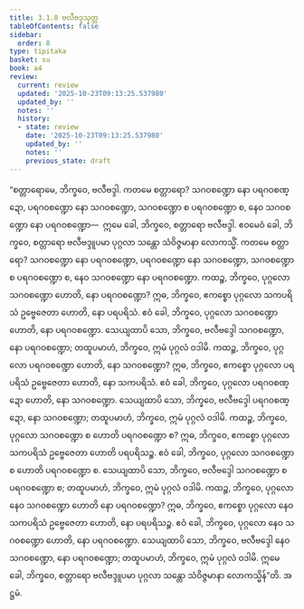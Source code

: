 ```yaml
---
title: 3.1.8 ဗလီဗဒ္ဒသုတ္တ
tableOfContents: false
sidebar:
  order: 8
type: tipitaka
basket: su
book: a4
review:
  current: review
  updated: '2025-10-23T09:13:25.537980'
  updated_by: ''
  notes: ''
  history:
  - state: review
    date: '2025-10-23T09:13:25.537980'
    updated_by: ''
    notes: ''
    previous_state: draft
---
```



<ReviewStatus review={frontmatter.review} showDetails={true} />

<HypothesisAnnotation frontmatter={frontmatter} />

<DynamicBreadcrumb />

<Division number="108" book="a4" e="ch" v="15" p="423">

<Paragraph number="712" book="a4">
“စတ္တာရောမေ, ဘိက္ခဝေ, ဗလီဗဒ္ဒါ. ကတမေ စတ္တာရော? သဂဝစဏ္ဍော နော ပရဂဝစဏ္ဍော, ပရဂဝစဏ္ဍော နော သဂဝစဏ္ဍော, သဂဝစဏ္ဍော စ ပရဂဝစဏ္ဍော စ, နေဝ သဂဝစဏ္ဍော နော ပရဂဝစဏ္ဍော—  ဣမေ ခေါ, ဘိက္ခဝေ, စတ္တာရော ဗလီဗဒ္ဒါ. ဧဝမေဝံ ခေါ, ဘိက္ခဝေ, စတ္တာရော ဗလီဗဒ္ဒူပမာ ပုဂ္ဂလာ သန္တော သံဝိဇ္ဇမာနာ လောကသ္မိံ. ကတမေ စတ္တာရော? သဂဝစဏ္ဍော နော ပရဂဝစဏ္ဍော, ပရဂဝစဏ္ဍော နော သဂဝစဏ္ဍော, သဂဝစဏ္ဍော စ ပရဂဝစဏ္ဍော စ, နေဝ သဂဝစဏ္ဍော နော ပရဂဝစဏ္ဍော.
</Paragraph>

<Paragraph number="713" book="a4">
ကထဉ္စ, ဘိက္ခဝေ, ပုဂ္ဂလော သဂဝစဏ္ဍော ဟောတိ, နော ပရဂဝစဏ္ဍော? ဣဓ, ဘိက္ခဝေ, ဧကစ္စော ပုဂ္ဂလော သကပရိသံ ဥဗ္ဗေဇေတာ ဟောတိ, နော ပရပရိသံ. ဧဝံ ခေါ, ဘိက္ခဝေ, ပုဂ္ဂလော သဂဝစဏ္ဍော ဟောတိ, နော ပရဂဝစဏ္ဍော. သေယျထာပိ သော, ဘိက္ခဝေ, ဗလီဗဒ္ဒေါ သဂဝစဏ္ဍော, နော ပရဂဝစဏ္ဍော; တထူပမာဟံ, ဘိက္ခဝေ, ဣမံ ပုဂ္ဂလံ ဝဒါမိ.
</Paragraph>

<Paragraph number="714" book="a4">
ကထဉ္စ, ဘိက္ခဝေ, ပုဂ္ဂလော ပရဂဝစဏ္ဍော ဟောတိ, နော သဂဝစဏ္ဍော? ဣဓ, ဘိက္ခဝေ, ဧကစ္စော ပုဂ္ဂလော ပရပရိသံ ဥဗ္ဗေဇေတာ ဟောတိ, နော သကပရိသံ. ဧဝံ ခေါ, ဘိက္ခဝေ, ပုဂ္ဂလော ပရဂဝစဏ္ဍော ဟောတိ, နော သဂဝစဏ္ဍော. သေယျထာပိ သော, ဘိက္ခဝေ, ဗလီဗဒ္ဒေါ ပရဂဝစဏ္ဍော, နော သဂဝစဏ္ဍော; တထူပမာဟံ, ဘိက္ခဝေ, ဣမံ ပုဂ္ဂလံ ဝဒါမိ.
</Paragraph>

<Paragraph number="715" book="a4">
ကထဉ္စ, ဘိက္ခဝေ, ပုဂ္ဂလော သဂဝစဏ္ဍော စ ဟောတိ ပရဂဝစဏ္ဍော စ? ဣဓ, ဘိက္ခဝေ, ဧကစ္စော ပုဂ္ဂလော သကပရိသံ ဥဗ္ဗေဇေတာ ဟောတိ ပရပရိသဉ္စ. ဧဝံ ခေါ, ဘိက္ခဝေ, ပုဂ္ဂလော သဂဝစဏ္ဍော စ ဟောတိ ပရဂဝစဏ္ဍော စ. သေယျထာပိ သော, ဘိက္ခဝေ, ဗလီဗဒ္ဒေါ သဂဝစဏ္ဍော စ ပရဂဝစဏ္ဍော စ; တထူပမာဟံ, ဘိက္ခဝေ, ဣမံ ပုဂ္ဂလံ ဝဒါမိ.
</Paragraph>

<Paragraph number="716" book="a4">
ကထဉ္စ, ဘိက္ခဝေ, ပုဂ္ဂလော နေဝ သဂဝစဏ္ဍော ဟောတိ နော ပရဂဝစဏ္ဍော? ဣဓ, ဘိက္ခဝေ, ဧကစ္စော ပုဂ္ဂလော နေဝ သကပရိသံ ဥဗ္ဗေဇေတာ ဟောတိ, နော ပရပရိသဉ္စ. ဧဝံ ခေါ, ဘိက္ခဝေ, ပုဂ္ဂလော နေဝ သဂဝစဏ္ဍော ဟောတိ, နော ပရဂဝစဏ္ဍော. သေယျထာပိ သော, ဘိက္ခဝေ, ဗလီဗဒ္ဒေါ နေဝ သဂဝစဏ္ဍော, နော ပရဂဝစဏ္ဍော; တထူပမာဟံ, ဘိက္ခဝေ, ဣမံ ပုဂ္ဂလံ ဝဒါမိ. ဣမေ ခေါ, ဘိက္ခဝေ, စတ္တာရော ဗလီဗဒ္ဒူပမာ ပုဂ္ဂလာ သန္တော သံဝိဇ္ဇမာနာ လောကသ္မိန်”တိ.

</Paragraph>
</Division>

<Paragraph number="717" type="center" book="a4">
အဋ္ဌမံ.
</Paragraph>